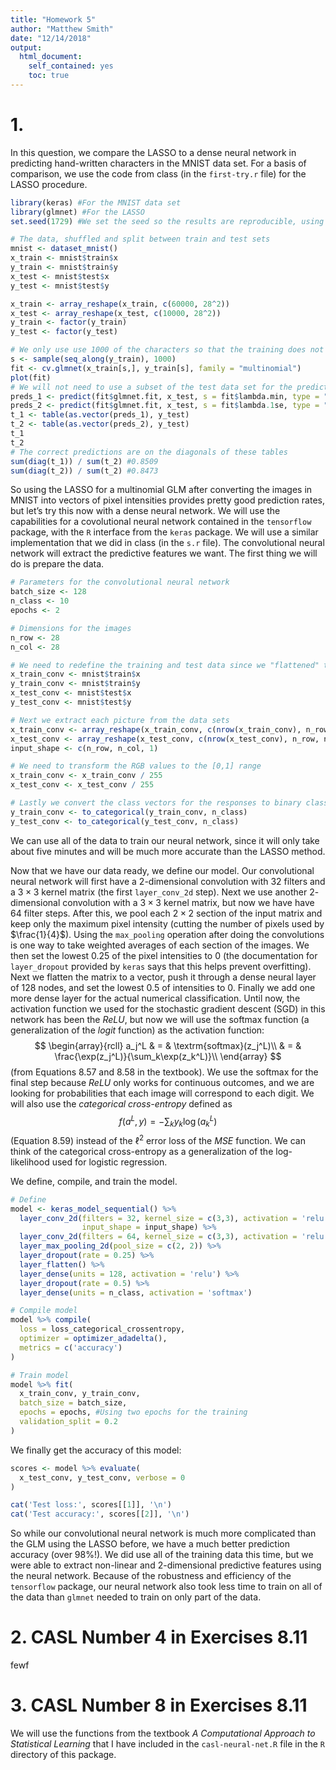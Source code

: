 ```yaml
---
title: "Homework 5"
author: "Matthew Smith"
date: "12/14/2018"
output:
  html_document:
    self_contained: yes
    toc: true
---
```

<!--
%\VignetteEngine{knitr::rmarkdown}
%\VignetteIndexEntry{Deep Learning}
-->

# 1.
In this question, we compare the LASSO to a dense neural network in predicting hand-written
characters in the MNIST data set. For a basis of comparison, we use the code from class (in the
`first-try.r` file) for the LASSO procedure.
```r
library(keras) #For the MNIST data set
library(glmnet) #For the LASSO
set.seed(1729) #We set the seed so the results are reproducible, using Ramanujan's number as the seed

# The data, shuffled and split between train and test sets
mnist <- dataset_mnist()
x_train <- mnist$train$x
y_train <- mnist$train$y
x_test <- mnist$test$x
y_test <- mnist$test$y

x_train <- array_reshape(x_train, c(60000, 28^2))
x_test <- array_reshape(x_test, c(10000, 28^2))
y_train <- factor(y_train)
y_test <- factor(y_test)

# We only use use 1000 of the characters so that the training does not take too long
s <- sample(seq_along(y_train), 1000)
fit <- cv.glmnet(x_train[s,], y_train[s], family = "multinomial")
plot(fit)
# We will not need to use a subset of the test data set for the prediction
preds_1 <- predict(fit$glmnet.fit, x_test, s = fit$lambda.min, type = "class") #Using lambda.min
preds_2 <- predict(fit$glmnet.fit, x_test, s = fit$lambda.1se, type = "class") #Using lambda.1se
t_1 <- table(as.vector(preds_1), y_test)
t_2 <- table(as.vector(preds_2), y_test)
t_1
t_2
# The correct predictions are on the diagonals of these tables
sum(diag(t_1)) / sum(t_2) #0.8509
sum(diag(t_2)) / sum(t_2) #0.8473
```
So using the LASSO for a multinomial GLM after converting the images in MNIST into vectors of pixel
intensities provides pretty good prediction rates, but let's try this now with a dense neural
network. We will use the capabilities for a covolutional neural network contained in the `tensorflow`
package, with the `R` interface from the `keras` package. We will use a similar implementation that
we did in class (in the `s.r` file). The convolutional neural network will extract the predictive
features we want. The first thing we will do is prepare the data.
```r
# Parameters for the convolutional neural network
batch_size <- 128
n_class <- 10
epochs <- 2

# Dimensions for the images
n_row <- 28
n_col <- 28

# We need to redefine the training and test data since we "flattened" the matrices into vectors
x_train_conv <- mnist$train$x
y_train_conv <- mnist$train$y
x_test_conv <- mnist$test$x
y_test_conv <- mnist$test$y

# Next we extract each picture from the data sets
x_train_conv <- array_reshape(x_train_conv, c(nrow(x_train_conv), n_row, n_col, 1))
x_test_conv <- array_reshape(x_test_conv, c(nrow(x_test_conv), n_row, n_col, 1))
input_shape <- c(n_row, n_col, 1)

# We need to transform the RGB values to the [0,1] range
x_train_conv <- x_train_conv / 255
x_test_conv <- x_test_conv / 255

# Lastly we convert the class vectors for the responses to binary class matrices
y_train_conv <- to_categorical(y_train_conv, n_class)
y_test_conv <- to_categorical(y_test_conv, n_class)
```
We can use all of the data to train our neural network, since it will only take about five minutes
and will be much more accurate than the LASSO method.

Now that we have our data ready, we define our model. Our convolutional neural network will first
have a $2$-dimensional convolution with $32$ filters and a $3\times3$ kernel matrix (the first
`layer_conv_2d` step). Next we use another $2$-dimensional convolution with a $3\times3$ kernel
matrix, but now we have have $64$ filter steps. After this, we pool each $2\times2$ section of the
input matrix and keep only the maximum pixel intensity (cutting the number of pixels used by
$\frac{1}{4}$). Using the `max_pooling` operation after doing the convolutions is one way to take
weighted averages of each section of the images. We then set the lowest $0.25$ of the pixel
intensities to $0$ (the documentation for `layer_dropout` provided by `keras` says that this helps
prevent overfitting). Next we flatten the matrix to a vector, push it through a dense neural layer of
$128$ nodes, and set the lowest $0.5$ of intensities to $0$. Finally we add one more dense layer for
the actual numerical classification. Until now, the activation function we used for the stochastic
gradient descent (SGD) in this network has been the $ReLU$, but now we will use the
$\textrm{softmax}$ function (a generalization of the $logit$ function) as the activation function:
$$
\begin{array}{rcll}
a_j^L & = & \textrm{softmax}(z_j^L)\\
 & = & \frac{\exp(z_j^L)}{\sum_k\exp(z_k^L)}\\
\end{array}
$$
(from Equations 8.57 and 8.58 in the textbook). We use the $\textrm{softmax}$ for the final step
because $ReLU$ only works for continuous outcomes, and we are looking for probabilities that each
image will correspond to each digit. We will also use the *categorical cross-entropy* defined as
$$
f(a^L,y) = -\sum_k y_k\log(a_k^L)
$$
(Equation 8.59) instead of the $\ell^2$ error loss of the $MSE$ function. We can think of the
categorical cross-entropy as a generalization of the log-likelihood used for logistic regression.

We define, compile, and train the model.
```r
# Define
model <- keras_model_sequential() %>%
  layer_conv_2d(filters = 32, kernel_size = c(3,3), activation = 'relu',
                input_shape = input_shape) %>% 
  layer_conv_2d(filters = 64, kernel_size = c(3,3), activation = 'relu') %>% 
  layer_max_pooling_2d(pool_size = c(2, 2)) %>% 
  layer_dropout(rate = 0.25) %>% 
  layer_flatten() %>% 
  layer_dense(units = 128, activation = 'relu') %>% 
  layer_dropout(rate = 0.5) %>% 
  layer_dense(units = n_class, activation = 'softmax')

# Compile model
model %>% compile(
  loss = loss_categorical_crossentropy,
  optimizer = optimizer_adadelta(),
  metrics = c('accuracy')
)

# Train model
model %>% fit(
  x_train_conv, y_train_conv,
  batch_size = batch_size,
  epochs = epochs, #Using two epochs for the training
  validation_split = 0.2
)
```
We finally get the accuracy of this model:
```r
scores <- model %>% evaluate(
  x_test_conv, y_test_conv, verbose = 0
)

cat('Test loss:', scores[[1]], '\n')
cat('Test accuracy:', scores[[2]], '\n')
```
So while our convolutional neural network is much more complicated than the GLM using the LASSO
before, we have a much better prediction accuracy (over $98\%$!). We did use all of the training data
this time, but we were able to extract non-linear and $2$-dimensional predictive features using the
neural network. Because of the robustness and efficiency of the `tensorflow` package, our neural
network also took less time to train on all of the data than `glmnet` needed to train on only part of
the data.


# 2. CASL Number 4 in Exercises 8.11
fewf


# 3. CASL Number 8 in Exercises 8.11
We will use the functions from the textbook *A Computational Approach to Statistical Learning* that I
have included in the `casl-neural-net.R` file in the `R` directory of this package.